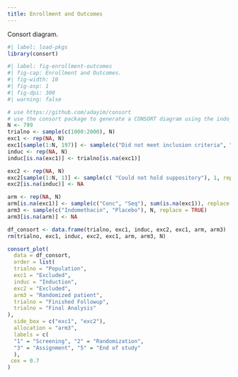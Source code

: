 ```yaml
---
title: Enrollment and Outcomes
---
```


Consort diagram.

```r
#| label: load-pkgs
library(consort)
```

```r
#| label: fig-enrollment-outcomes
#| fig-cap: Enrollment and Outcomes.
#| fig-width: 10
#| fig-asp: 1
#| fig-dpi: 300
#| warning: false

# use https://github.com/adayim/consort 
# use the consort package to generate a CONSORT diagram using the indo_rct dataset, much like the picture below
N <- 799
trialno <- sample(c(1000:2000), N)
exc1 <- rep(NA, N)
exc1[sample(1:N, 197)] <- sample(c("Did not meet inclusion criteria", "Met exclusion criteria", "Did not undergo ERCP"),  15, replace = TRUE, prob = c(0.858, 0.0558, 0.086))
induc <- rep(NA, N)
induc[is.na(exc1)] <- trialno[is.na(exc1)]

exc2 <- rep(NA, N)
exc2[sample(1:N, 1)] <- sample(c( "Could not hold suppository"), 1, replace = TRUE, prob = c(0.0039))
exc2[is.na(induc)] <- NA

arm <- rep(NA, N)
arm[is.na(exc1)] <- sample(c("Conc", "Seq"), sum(is.na(exc1)), replace = TRUE)
arm3 <- sample(c("Indomethacin", "Placebo"), N, replace = TRUE)
arm3[is.na(arm)] <- NA

df_consort <- data.frame(trialno, exc1, induc, exc2, exc1, arm, arm3)
rm(trialno, exc1, induc, exc2, exc1, arm, arm3, N)

consort_plot(
  data = df_consort,
  order = list(
  trialno = "Population",
  exc1 = "Excluded",
  induc = "Induction",
  exc2 = "Excluded",
  arm3 = "Randomized patient",
  trialno = "Finished Followup",
  trialno = "Final Analysis"
),
  side_box = c("exc1", "exc2"),
  allocation = "arm3",
  labels = c(
  "1" = "Screening", "2" = "Randomization",
  "3" = "Assignment", "5" = "End of study"
  ),
 cex = 0.7
)
```
